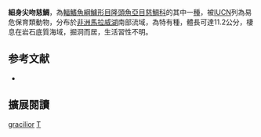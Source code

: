 {{Speciesbox
| name = 細身尖吻慈鯛
| status = VU
| status_system = IUCN3.1
| image = 
| image_width = 240px
| genus = Tropheops
| species = gracilior
| authority = [[Trewavas|Trewavas]], 1935
| synonyms = *Pseudotropheus tropheops gracilior''<br /><small>Trewavas, 1935</small>
*''Pseudotropheus gracilior''<br /><small>Trewavas, 1935</small>
}}

'''細身尖吻慈鯛'''，為[[輻鰭魚綱|輻鰭魚綱]][[鱸形目|鱸形目]][[隆頭魚亞目|隆頭魚亞目]][[慈鯛科|慈鯛科]]的其中一[[種|種]]，被[[IUCN|IUCN]]列為易危保育類動物，分布於[[非洲|非洲]][[馬拉威湖|馬拉威湖]]南部流域，為特有種，體長可達11.2公分，棲息在岩石底質海域，掘洞而居，生活習性不明。

==参考文献==
*{{FishBase_species|genus=Tropheops|species=gracilior|year=2013|month=6}}

== 擴展閱讀 ==
{{refbegin}}
{{wikispecies-inline|Tropheops gracilior|細身尖吻慈鯛}}
{{refend}}
{{Taxonbar|from=Q22061713}}

[[Category:尖吻慈鯛屬|gracilior]]
[[Category:1935年描述的魚類|T]]

{{鱸形目小作品}}